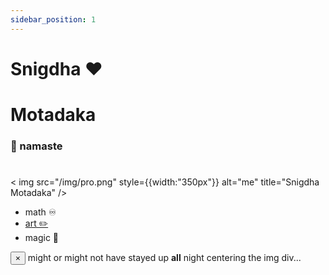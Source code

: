 ```yaml
---
sidebar_position: 1
---
```

# Snigdha ♥️

<span align="center"> <h1> Motadaka </h1> </span>

<span align="right"> <h3> 🙏 namaste </h3> </span>


<div class="card-demo" >
  <div class="card">
    <div class="card__body" style={{ alignSelf:"center"}}>
      <h1></h1>
    </div>
    <div class="card__image" style={{ alignSelf:"center"}}v>
      < img
        src="/img/pro.png"
        style={{width:"350px"}}
        alt="me"
        title="Snigdha Motadaka"
      />
    </div>
    <div class="card__footer" style={{ alignSelf:"center"}}>
        <ul class="pills">
          <li class="pills__item">math ♾</li>
          <li class="pills__item"><a href="https://www.deviantart.com/snilett">art ✏️</a></li>
          <li class="pills__item">magic 💫</li>
        </ul>
    </div>
  </div>
</div>





<div class="alert alert--secondary" role="alert">
  <button aria-label="Close" class="clean-btn close" type="button">
    <span aria-hidden="true">×</span>
  </button>
  might or might not have stayed up <strong>all</strong> night centering the img div...
</div>
